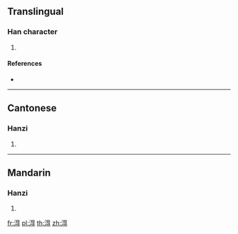{{character info/new}}
==Translingual==

===Han character===
{{Han char|rn=85|rad=水|as=08|sn=11|four=36141|canj=EAMI|ids=⿰氵㝵}}

# {{defn|Han|sort=水08}}

====References====
* {{Han ref|kx=0629.010|dkj=17613|dj=1030.190|hdz=31648.060|uh=6DC2|ud=28098|bh=D5FC|bd=54780}}

----

==Cantonese==

===Hanzi===
{{yue-hanzi|jyut=|y=dak1}}

# {{defn|lang=yue|sort=水08}}

----

==Mandarin==

===Hanzi===
{{cmn-hanzi|pin=[[dé]] ([[de2]])|wg=te<sup>2</sup>}}

# {{defn|lang=cmn|sort=水08}}

[[fr:淂]]
[[pl:淂]]
[[th:淂]]
[[zh:淂]]